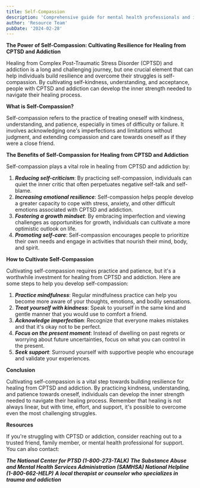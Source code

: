 ```yaml
---
title: Self-Compassion
description: 'Comprehensive guide for mental health professionals and individuals in recovery'
author: 'Resource Team'
pubDate: '2024-02-28'
---
```


**The Power of Self-Compassion: Cultivating Resilience for Healing from CPTSD and Addiction**

Healing from Complex Post-Traumatic Stress Disorder (CPTSD) and addiction is a long and challenging journey, but one crucial element that can help individuals build
resilience and overcome their struggles is self-compassion. By cultivating self-kindness, understanding, and acceptance, people with CPTSD and addiction can develop the
inner strength needed to navigate their healing process.

**What is Self-Compassion?**

Self-compassion refers to the practice of treating oneself with kindness, understanding, and patience, especially in times of difficulty or failure. It involves
acknowledging one's imperfections and limitations without judgment, and extending compassion and care towards oneself as if they were a close friend.

**The Benefits of Self-Compassion for Healing from CPTSD and Addiction**

Self-compassion plays a vital role in healing from CPTSD and addiction by:

1. **_Reducing self-criticism_**: By practicing self-compassion, individuals can quiet the inner critic that often perpetuates negative self-talk and self-blame.
2. **_Increasing emotional resilience_**: Self-compassion helps people develop a greater capacity to cope with stress, anxiety, and other difficult emotions associated with
   CPTSD and addiction.
3. **_Fostering a growth mindset_**: By embracing imperfection and viewing challenges as opportunities for growth, individuals can cultivate a more optimistic outlook on life.
4. **_Promoting self-care_**: Self-compassion encourages people to prioritize their own needs and engage in activities that nourish their mind, body, and spirit.

**How to Cultivate Self-Compassion**

Cultivating self-compassion requires practice and patience, but it's a worthwhile investment for healing from CPTSD and addiction. Here are some steps to help you develop
self-compassion:

1. **_Practice mindfulness_**: Regular mindfulness practice can help you become more aware of your thoughts, emotions, and bodily sensations.
2. **_Treat yourself with kindness_**: Speak to yourself in the same kind and gentle manner that you would use to comfort a friend.
3. **_Acknowledge imperfection_**: Recognize that everyone makes mistakes and that it's okay not to be perfect.
4. **_Focus on the present moment_**: Instead of dwelling on past regrets or worrying about future uncertainties, focus on what you can control in the present.
5. **_Seek support_**: Surround yourself with supportive people who encourage and validate your experiences.

**Conclusion**

Cultivating self-compassion is a vital step towards building resilience for healing from CPTSD and addiction. By practicing kindness, understanding, and patience towards oneself, individuals can develop the inner strength needed to navigate their healing process. Remember that healing is not always linear, but with time, effort, and support, it's possible to overcome even the most challenging struggles.

**Resources**

If you're struggling with CPTSD or addiction, consider reaching out to a trusted friend, family member, or mental health professional for support. You can also contact:

**_The National Center for PTSD (1-800-273-TALK)_**
**_The Substance Abuse and Mental Health Services Administration (SAMHSA) National Helpline (1-800-662-HELP)_**
**_A local therapist or counselor who specializes in trauma and addiction_**
